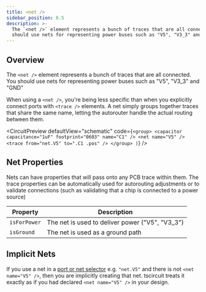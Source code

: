 ```yaml
---
title: <net />
sidebar_position: 6.5
description: >-
  The `<net />` element represents a bunch of traces that are all connected. You
  should use nets for representing power buses such as "V5", "V3_3" and "GND"
---
```


## Overview

The `<net />` element represents a bunch of traces that are all connected. You
should use nets for representing power buses such as "V5", "V3_3" and "GND"

When using a `<net />`, you're being less specific than when you explicitly
connect ports with `<trace />` elements. A net simply groups together traces
that share the same name, letting the autorouter handle the actual routing
between them.


<CircuitPreview
  defaultView="schematic"
  code={`
    <group>
      <capacitor capacitance="1uF" footprint="0603" name="C1" />
      <net name="V5" />
      <trace from="net.V5" to=".C1 .pos" />
    </group>
  )
  `}
/>


## Net Properties

Nets can have properties that will pass onto any PCB trace within them. The 
trace properties can be automatically used for autorouting adjustments or to
validate connections (such as validating that a chip is connected to a power
source)

| Property | Description |
| -------- | ----------- |
| `isForPower`  | The net is used to deliver power ("V5", "V3_3") |  
| `isGround` | The net is used as a ground path |

## Implicit Nets

If you use a net in a [port or net selector](../guides/port-and-net-selectors.md)
e.g. `"net.V5"` and there is not `<net name="V5" />`, then you are implicitly
creating that net. tscircuit treats it exactly as if you had declared
`<net name="V5" />` in your design.
